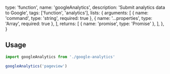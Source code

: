   type: 'function',
  name: 'googleAnalytics',
  description: 'Submit analytics data to Google',
  tags: ['function', 'analytics'],
  lists: {
    arguments: [
      { name: 'command', type: 'string', required: true },
      { name: '...properties', type: 'Array<unknown>', required: true },
    ],
    returns: [
      { name: 'promise', type: 'Promise<void>' },
    ],
  },
}

## Usage

```js
import googleAnalytics from './google-analytics'

googleAnalytics('pageview')
```
